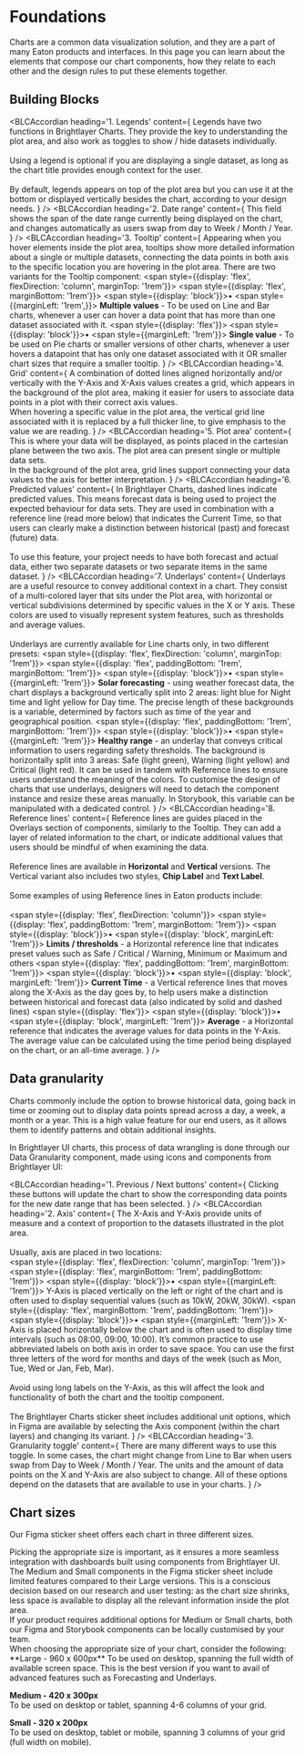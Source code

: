 
# Foundations

Charts are a common data visualization solution, and they are a part of many Eaton products 
and interfaces. In this page you can learn about the elements that compose our chart components, 
how they relate to each other and the design rules to put these elements together.

## Building Blocks

<ImageGrid images={[Chart]} regularWidth />

<BLCAccordian
  heading='1. Legends'
  content={
    <span>
      Legends have two functions in Brightlayer Charts. They provide the key to understanding the plot area, and also
      work as toggles to show / hide datasets individually. <br />
      <br />
      Using a legend is optional if you are displaying a single dataset, as long as the chart title provides enough
      context for the user.
      <br />
      <br />
      By default, legends appears on top of the plot area but you can use it at the bottom or displayed vertically besides
      the chart, according to your design needs.
    </span>
  }
/>
<BLCAccordian
  heading='2. Date range'
  content={
    <span>
      This field shows the span of the date range currently being displayed on the chart, and changes automatically as
      users swap from day to Week / Month / Year.
    </span>
  }
/>
<BLCAccordian
  heading='3. Tooltip'
  content={
    <span>
      <span>
        Appearing when you hover elements inside the plot area, tooltips show more detailed information about a single
        or multiple datasets, connecting the data points in both axis to the specific location you are hovering in the
        plot area. There are two variants for the Tooltip component:
      </span>
      <span style={{display: 'flex', flexDirection: 'column', marginTop: '1rem'}}>
        <span style={{display: 'flex', marginBottom: '1rem'}}>
          <span style={{display: 'block'}}>&#x2022;</span>
          <span style={{marginLeft: '1rem',}}>
            <b>Multiple values</b> - To be used on Line and Bar charts, whenever a user can hover a data point that has
            more than one dataset associated with it.
          </span>
        </span>
        <span style={{display: 'flex'}}>
          <span style={{display: 'block'}}>&#x2022;</span>
          <span  style={{marginLeft: '1rem'}}>
            <b>Single value</b> - To be used on Pie charts or smaller versions of other charts, whenever a user hovers a
            datapoint that has only one dataset associated with it OR smaller chart sizes that require a smaller
            tooltip.
          </span>
        </span>
      </span>
    </span>
  }
/>
<BLCAccordian
  heading='4. Grid'
  content={
    <span>
      A combination of dotted lines aligned horizontally and/or vertically with the Y-Axis and X-Axis values creates a
      grid, which appears in the background of the plot area, making it easier for users to associate data points in a
      plot with their correct axis values.
      <br />
      When hovering a specific value in the plot area, the vertical grid line associated with it is replaced by a full
      thicker line, to give emphasis to the value we are reading.
    </span>
  }
/>
<BLCAccordian
  heading='5. Plot area'
  content={
    <span>
      This is where your data will be displayed, as points placed in the cartesian plane between the two axis. The plot
      area can present single or multiple data sets.
      <br />
      In the background of the plot area, grid lines support connecting your data values to the axis for better
      interpretation.
    </span>
  }
/>
<BLCAccordian
  heading='6. Predicted values'
  content={
    <span>
      In Brightlayer Charts, dashed lines indicate predicted values. This means forecast data is being used to project
      the expected behaviour for data sets. They are used in combination with a reference line (read more below) that
      indicates the Current Time, so that users can clearly make a distinction between historical (past) and forecast
      (future) data.
      <br />
      <br />
      To use this feature, your project needs to have both forecast and actual data, either two separate datasets or two
      separate items in the same dataset.
    </span>
  }
/>
<BLCAccordian
  heading='7. Underlays'
  content={
    <span>
      <span>
        Underlays are a useful resource to convey additional context in a chart. They consist of a multi-colored layer
        that sits under the Plot area, with horizontal or vertical subdivisions determined by specific values in the X
        or Y axis. These colors are used to visually represent system features, such as thresholds and average values.
        <br />
        <br />
        Underlays are currently available for Line charts only, in two different presets:
      </span>
      <span style={{display: 'flex', flexDirection: 'column', marginTop: '1rem'}}>
        <span style={{display: 'flex', paddingBottom: '1rem', marginBottom: '1rem'}}>
          <span style={{display: 'block'}}>&#x2022;</span>
          <span style={{marginLeft: '1rem'}}>
            <b>Solar forecasting</b> - using weather forecast data, the chart displays a background vertically split
            into 2 areas: light blue for Night time and light yellow for Day time. The precise length of these
            backgrounds is a variable, determined by factors such as time of the year and geographical position.
          </span>
        </span>
        <span style={{display: 'flex', paddingBottom: '1rem', marginBottom: '1rem'}}>
          <span style={{display: 'block'}}>&#x2022;</span>
          <span style={{marginLeft: '1rem'}}>
            <b>Healthy range</b> - an underlay that conveys critical information to users regarding safety thresholds.
            The background is horizontally split into 3 areas: Safe (light green), Warning (light yellow) and Critical
            (light red). It can be used in tandem with Reference lines to ensure users understand the meaning of the
            colors.
          </span>
        </span>
      </span>
      <span>
        To customise the design of charts that use underlays, designers will need to detach the component instance and
        resize these areas manually. In Storybook, this variable can be manipulated with a dedicated control.
      </span>
    </span>
  }
/>
<BLCAccordian
  heading='8. Reference lines'
  content={
    <span>
      <span>
        Reference lines are guides placed in the Overlays section of components, similarly to the Tooltip. They can add
        a layer of related information to the chart, or indicate additional values that users should be mindful of when
        examining the data.
        <br />
        <br />
        Reference lines are available in <b>Horizontal</b> and <b>Vertical</b> versions. The Vertical variant also includes
        two styles, <b>Chip Label</b> and <b>Text Label</b>.<br />
        <br />
        Some examples of using Reference lines in Eaton products include:
      </span>
      <br />
      <br />
      <span style={{display: 'flex', flexDirection: 'column'}}>
        <span style={{display: 'flex', paddingBottom: '1rem', marginBottom: '1rem'}}>
          <span style={{display: 'block'}}>&#x2022;</span>
          <span style={{display: 'block', marginLeft: '1rem'}}>
            <b>Limits / thresholds</b> - a Horizontal reference line that indicates preset values such as Safe /
            Critical / Warning, Minimum or Maximum and others
          </span>
        </span>
        <span style={{display: 'flex', paddingBottom: '1rem', marginBottom: '1rem'}}>
          <span style={{display: 'block'}}>&#x2022;</span>
          <span style={{display: 'block', marginLeft: '1rem'}}>
            <b>Current Time</b> - a Vertical reference lines that moves along the X-Axis as the day goes by, to help
            users make a distinction between historical and forecast data (also indicated by solid and dashed lines)
          </span>
        </span>
        <span style={{display: 'flex'}}>
          <span style={{display: 'block'}}>&#x2022;</span>
          <span style={{display: 'block', marginLeft: '1rem'}}>
            <b>Average</b> - a Horizontal reference that indicates the average values for data points in the Y-Axis. The
            average value can be calculated using the time period being displayed on the chart, or an all-time average.
          </span>
        </span>
      </span>
    </span>
  }
/>

## Data granularity

Charts commonly include the option to browse historical data, going back in time or zooming out to display data points 
spread across a day, a week, a month or a year. This is a high value feature for our end users, as it allows them to 
identify patterns and obtain additional insights.  
  
In Brightlayer UI charts, this process of data wrangling is done through 
our Data Granularity component, made using icons and components from Brightlayer UI:

<ImageGrid images={[DataGranularity]} regularWidth />

<BLCAccordian
  heading='1. Previous / Next buttons'
  content={
    <span>
      Clicking these buttons will update the chart to show the corresponding data points for the new date range that has been selected.
    </span>
  }
/>
<BLCAccordian
  heading='2. Axis'
  content={
    <span>
      The X-Axis and Y-Axis provide units of measure and a context of proportion to the datasets illustrated in the plot
      area.
      <br />
      <br />
      Usually, axis are placed in two locations:
      <br />
      <span style={{display: 'flex', flexDirection: 'column', marginTop: '1rem'}}>
        <span style={{display: 'flex', marginBottom: '1rem', paddingBottom: '1rem'}}>
          <span style={{display: 'block'}}>&#x2022;</span>
          <span style={{marginLeft: '1rem'}}>
            Y-Axis is placed vertically on the left or right of the chart and is often used to display sequential values
            (such as 10kW, 20kW, 30kW).
          </span>
        </span>
        <span style={{display: 'flex', marginBottom: '1rem', paddingBottom: '1rem'}}>
          <span style={{display: 'block'}}>&#x2022;</span>
          <span style={{marginLeft: '1rem'}}>
            X-Axis is placed horizontally below the chart and is often used to display time intervals (such as 08:00,
            09:00, 10:00).
          </span>
        </span>
      </span>
      It’s common practice to use abbreviated labels on both axis in order to save space. You can use the first three
      letters of the word for months and days of the week (such as Mon, Tue, Wed or Jan, Feb, Mar).
      <br />
      <br />
      Avoid using long labels on the Y-Axis, as this will affect the look and functionality of both the chart and the tooltip
      component.
      <br />
      <br />
      The Brightlayer Charts sticker sheet includes additional unit options, which in Figma are available by selecting
      the Axis component (within the chart layers) and changing its variant.
    </span>
  }
/>
<BLCAccordian
  heading='3. Granularity toggle'
  content={
    <span>
      There are many different ways to use this toggle. In some cases, the chart might change from Line to Bar when
      users swap from Day to Week / Month / Year. The units and the amount of data points on the X and Y-Axis are also
      subject to change. All of these options depend on the datasets that are available to use in your charts.
    </span>
  }
/>

## Chart sizes

Our Figma sticker sheet offers each chart in three different sizes.  
<div style={{paddingTop: '0.5rem'}}></div>
Picking the appropriate size is important, as it ensures a more seamless integration with dashboards built using components 
from Brightlayer UI.  
<div style={{paddingTop: '0.5rem'}}></div>
The Medium and Small components in the Figma sticker sheet include limited features compared to their Large versions. This 
is a conscious decision based on our research and user testing: as the chart size shrinks, less space is available to display 
all the relevant information inside the plot area.  
<div style={{paddingTop: '0.5rem'}}></div>
If your product requires additional options for Medium or Small charts, both our Figma and Storybook components can be locally 
customised by your team.  
<div style={{paddingTop: '0.5rem'}}></div>
When choosing the appropriate size of your chart, consider the following:

<div style={{paddingTop: '0.5rem'}}></div>
**Large - 960 x 600px** To be used on desktop, spanning the full width of available screen space. This is the best
version if you want to avail of advanced features such as Forecasting and Underlays.

<div style={{paddingTop: '0.5rem'}}></div>

**Medium - 420 x 300px**  
To be used on desktop or tablet, spanning 4-6 columns of your grid.

<div style={{paddingTop: '0.5rem'}}></div>

**Small - 320 x 200px**  
To be used on desktop, tablet or mobile, spanning 3 columns of your grid (full width on mobile).

<br />
<br />